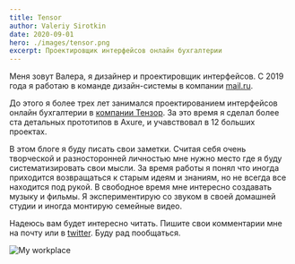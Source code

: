 ```yaml
---
title: Tensor
author: Valeriy Sirotkin
date: 2020-09-01
hero: ./images/tensor.png
excerpt: Проектировщик интерфейсов онлайн бухгалтерии
---
```

Меня зовут Валера, я дизайнер и проектировщик интерфейсов. С 2019 года я работаю в команде дизайн-системы в компании [mail.ru](https://www.mail.ru).

До этого я более трех лет занимался проектированием интерфейсов онлайн бухгалтерии в [компании Тензор](https://www.tensor.ru). За это время я сделал более ста детальных прототипов в  Axure, и учавствовал в 12 больших проектах.

В этом блоге я буду писать свои заметки. Считая себя очень творческой и разносторонней личностью мне нужно место где я буду систематизировать свои мысли. За время работы я понял что иногда приходится возвращаться к старым идеям и знаниям, но не всегда все находится под рукой. В свободное время мне интересно создавать музыку и фильмы. Я экспериментирую со звуком в своей домашней студии и иногда монтирую семейные видео.

Надеюсь вам будет интересно читать. Пишите свои комментарии мне на почту или в [twitter](https://twitter.com/fliqle). Буду рад пообщаться.

<div className="Image__Small">
  <img
    src="./images/workplace.jpeg"
    title="Мое рабочее место"
    alt="My workplace"
  />
</div>
